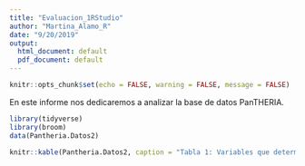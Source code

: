 ```yaml
---
title: "Evaluacion_1RStudio"
author: "Martina_Alamo_R"
date: "9/20/2019"
output:
  html_document: default
  pdf_document: default
---
```



```r
knitr::opts_chunk$set(echo = FALSE, warning = FALSE, message = FALSE)
```
En este informe nos dedicaremos a analizar la base de datos PanTHERIA.

```r
library(tidyverse)
library(broom)
data(Pantheria.Datos2)
```


```r
knitr::kable(Pantheria.Datos2, caption = "Tabla 1: Variables que determinan el tamaño de una Población", digits = 2)
```




